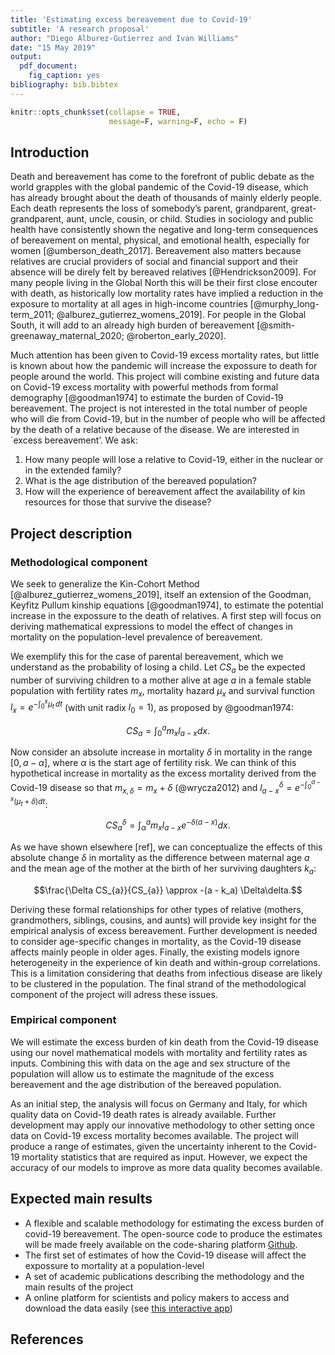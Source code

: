 ```yaml
---
title: 'Estimating excess bereavement due to Covid-19'
subtitle: 'A research proposal'
author: "Diego Alburez-Gutierrez and Ivan Williams"
date: "15 May 2019"
output:
  pdf_document:
    fig_caption: yes
bibliography: bib.bibtex
---
```


```r
knitr::opts_chunk$set(collapse = TRUE,
                      message=F, warning=F, echo = F)
```


## Introduction

Death and bereavement has come to the forefront of public debate as the world grapples with the global pandemic of the Covid-19 disease, which has already brought about the death of thousands of mainly elderly people. 
Each death represents the loss of somebody's parent, grandparent, great-grandparent, aunt, uncle, cousin, or child.
Studies in sociology and public health have consistently shown the negative and long-term consequences of bereavement on mental, physical, and emotional health, especially for women [@umberson_death_2017].
Bereavement also matters because relatives are crucial providers of social and financial support and their absence will be direly felt by bereaved relatives [@Hendrickson2009].
For many people living in the Global North this will be their first close encouter with death, as historically low mortality rates have implied a reduction in the exposure to mortality at all ages in high-income countries [@murphy_long-term_2011; @alburez_gutierrez_womens_2019]. 
For people in the Global South, it will add to an already high burden of bereavement [@smith-greenaway_maternal_2020; @roberton_early_2020].



Much attention has been given to Covid-19 excess mortality rates, but little is known about how the pandemic will increase the expossure to death for people around the world.
This project will combine existing and future data on Covid-19 excess mortality with powerful methods from formal demography [@goodman1974] to estimate the burden of Covid-19 bereavement.
The project is not interested in the total number of people who will die from Covid-19, but in the number of people who will be affected by the death of a relative because of the disease.
We are interested in `excess bereavement'.
We ask: 

   1. How many people will lose a relative to Covid-19, either in the nuclear or in the extended family? 
   2. What is the age distribution of the bereaved population?
   3. How will the experience of bereavement affect the availability of kin resources for those that survive the disease?


## Project description

### Methodological component

We seek to generalize the Kin-Cohort Method [@alburez_gutierrez_womens_2019], itself an extension of the Goodman, Keyfitz Pullum kinship equations [@goodman1974], to estimate the potential increase in the expossure to the death of relatives. 
A first step will focus on deriving mathematical expressions to model the effect of changes in mortality on the population-level prevalence of bereavement.


We exemplify this for the case of parental bereavement, which we understand as the probability of losing a child. 
Let $CS_a$ be the expected number of surviving children to a mother alive at age $a$ in a female stable population with fertility rates $m_{x}$, mortality hazard $\mu_{x}$ and survival function $l_x=e^{-\int_{0}^{x}{\mu_t}\,dt}$ (with unit radix $l_0=1$), as proposed by @goodman1974:

$$CS_a = \int_{0}^a{m_{x}l_{a-x}dx}.$$

Now consider an absolute increase in mortality $\delta$ in mortality in the range $[0,a-\alpha]$, where $\alpha$ is the start age of fertility risk.
We can think of this hypothetical increase in mortality as the excess mortality derived from the Covid-19 disease so that $m_{x,\delta}=m_{x}+\delta$ (@wrycza2012) and $l_{a-x}^\delta = e^{-\int_{0}^{a-x}{(\mu_t+\delta})dt}$:

$$CS_{a}^\delta = \int_{\alpha}^{a}m_{x} l_{a-x} e^{-\delta (a-x)} dx.$$

As we have shown elsewhere [ref], we can conceptualize the effects of this absolute change $\delta$ in mortality as the difference between maternal age $a$ and the mean age of the mother at the birth of her surviving daughters $k_a$:

<!-- Si sacamos nuestro paper como pre-print, lo podemos citar aqui!! -->

$$\frac{\Delta CS_{a}}{CS_{a}} \approx -(a - k_a) \Delta\delta.$$


Deriving these formal relationships for other types of relative (mothers, grandmothers, siblings, cousins, and aunts) will provide key insight for the empirical analysis of excess bereavement. 
Further development is needed to consider age-specific changes in mortality, as the Covid-19 disease affects mainly people in older ages.
Finally, the existing models ignore heterogeneity in the experience of kin death and within-group correlations.
This is a limitation considering that deaths from infectious disease are likely to be clustered in the population.
The final strand of the methodological component of the project will adress these issues.

### Empirical component

We will estimate the excess burden of kin death from the Covid-19 disease using our novel mathematical models with mortality and fertility rates as inputs.
Combining this with data on the age and sex structure of the population will allow us to estimate the magnitude of the excess bereavement and the age distribution of the bereaved population\footnote{`Excess' bereavement can be compared to a baseline counter-factual scenario using rates that exclude the excess mortality from Covid-19.}.



As an initial step, the analysis will focus on Germany and Italy, for which quality data on Covid-19 death rates is already available.
Further development may apply our innovative methodology to other setting once data on Covid-19 excess mortality becomes available. 
The project will produce a range of estimates, given the uncertainty inherent to the Covid-19 mortality statistics that are required as input. 
However, we expect the accuracy of our models to improve as more data quality becomes available.



## Expected main results

- A flexible and scalable methodology for estimating the excess burden of covid-19 bereavement. The open-source code to produce the estimates will be made freely available on the code-sharing platform [Github](www.github.com).
- The first set of estimates of how the Covid-19 disease will affect the expossure to mortality at a population-level
- A set of academic publications describing the methodology and the main results of the project
- A online platform for scientists and policy makers to access and download the data easily (see [this interactive app](https://research-app.shinyapps.io/child_death_paa/))

<!-- DIAGRAMA DE PARENTEZCO, DONDE EL EFECTO DE MORTALITYDAD ES LA FLECHA Y EL NODO EL NUMERO ESPERADO DE FAMILIARES -->


## References

